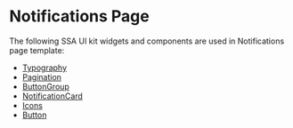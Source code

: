  

<Meta title="Templates/Notifications Page/Documentation" />
 
# Notifications Page
 
The following SSA UI kit widgets and components are used in Notifications page template:
- [Typography](https://uikit.ssa.group/?path=/docs/@ssa-ui-kit/core_components-typography--docs)
- [Pagination](https://uikit.ssa.group/?path=/docs/@ssa-ui-kit/core_widgets-pagination--docs)
- [ButtonGroup](https://uikit.ssa.group/?path=/docs/@ssa-ui-kit/core_components-buttongroup--docs)
- [NotificationCard](https://uikit.ssa.group/?path=/docs/@ssa-ui-kit/core_widgets-notificationcard--docs)
- [Icons](https://uikit.ssa.group/?path=/docs/@ssa-ui-kit/core_components-icons--docs)
- [Button](https://uikit.ssa.group/?path=/docs/@ssa-ui-kit/core_components-button--docs)
